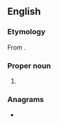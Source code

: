 ==English==

===Etymology===
From {{etyl|he|en}} {{m|he|דְּרוֹר||Dror, freedom, sparrow|tr=d'rór}}.

===Proper noun===
{{en-proper noun}}

# {{given name|en|male|from=Hebrew}}

===Anagrams===
* {{anagrams|en|a=dorr|Dorr|RROD|dorr}}